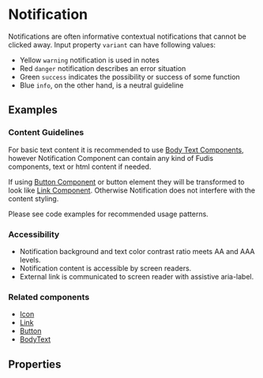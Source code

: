 
<Meta title="Components/Notification" />

# Notification

Notifications are often informative contextual notifications that cannot be clicked away. Input property `variant` can have following values:

- Yellow `warning` notification is used in notes
- Red `danger` notification describes an error situation
- Green `success` indicates the possibility or success of some function
- Blue `info`, on the other hand, is a neutral guideline

## Examples

<Canvas of={NotificationStories.AllVariants} />

### Content Guidelines

For basic text content it is recommended to use [Body Text Components](/docs/components-typography-body-text--documentation),
however Notification Component can contain any kind of Fudis components, text or html content if needed.

If using [Button Component](/docs/components-button--documentation) or button element they will be transformed to look like
[Link Component](/docs/components-link--documentation). Otherwise Notification does not interfere with the content styling.

Please see code examples for recommended usage patterns.

<Canvas of={NotificationStories.ExampleWithMultipleChildComponents} />

<Canvas of={NotificationStories.ExampleWithExternalLinkAndButton} />

### Accessibility

- Notification background and text color contrast ratio meets AA and AAA levels.
- Notification content is accessible by screen readers.
- External link is communicated to screen reader with assistive aria-label.

### Related components

- [Icon](/docs/components-icon--documentation)
- [Link](/docs/components-link--documentation)
- [Button](/docs/components-button--documentation)
- [BodyText](/docs/components-typography-body-text--documentation)

## Properties

<ArgTypes of={NotificationComponent} />
